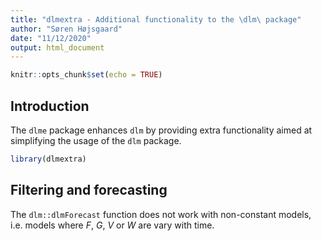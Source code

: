 ```yaml
---
title: "dlmextra - Additional functionality to the \dlm\ package"
author: "Søren Højsgaard"
date: "11/12/2020"
output: html_document
---
```


```r
knitr::opts_chunk$set(echo = TRUE)
```


## Introduction

The `dlme` package enhances `dlm` by providing extra functionality
aimed at simplifying the usage of the `dlm` package.


```r
library(dlmextra)
```

## Filtering and forecasting

The `dlm::dlmForecast` function does not work with non-constant models, i.e. models where $F$, $G$, $V$ or $W$ are vary with time. 

